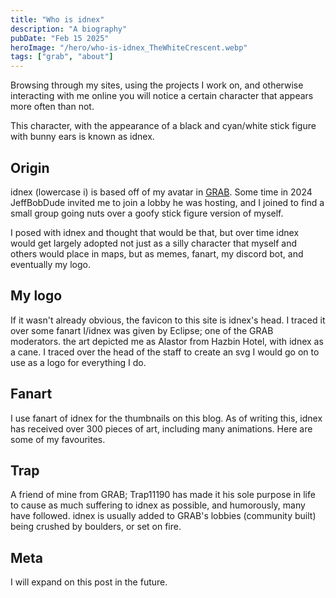```yaml
---
title: "Who is idnex"
description: "A biography"
pubDate: "Feb 15 2025"
heroImage: "/hero/who-is-idnex_TheWhiteCrescent.webp"
tags: ["grab", "about"]
---
```


Browsing through my sites, using the projects I work on, and otherwise interacting with me online you will notice a certain character that appears more often than not.

This character, with the appearance of a black and cyan/white stick figure with bunny ears is known as idnex.

## Origin

idnex (lowercase i) is based off of my avatar in [GRAB](https://grabvr.quest). Some time in 2024 JeffBobDude invited me to join a lobby he was hosting, and I joined to find a small group going nuts over a goofy stick figure version of myself.

I posed with idnex and thought that would be that, but over time idnex would get largely adopted not just as a silly character that myself and others would place in maps, but as memes, fanart, my discord bot, and eventually my logo.

## My logo

If it wasn't already obvious, the favicon to this site is idnex's head. I traced it over some fanart I/idnex was given by Eclipse; one of the GRAB moderators. the art depicted me as Alastor from Hazbin Hotel, with idnex as a cane. I traced over the head of the staff to create an svg I would go on to use as a logo for everything I do.

## Fanart

I use fanart of idnex for the thumbnails on this blog. As of writing this, idnex has received over 300 pieces of art, including many animations. Here are some of my favourites.


<ClickImage src="/hero/hello-world_GentVR.webp" />
<ClickImage src="/hero/who-is-idnex_TheWhiteCrescent.webp" />
<ClickImage src="/hero/femdexle_TheWhiteCrescent.webp" />

## Trap

A friend of mine from GRAB; Trap11190 has made it his sole purpose in life to cause as much suffering to idnex as possible, and humorously, many have followed. idnex is usually added to GRAB's lobbies (community built) being crushed by boulders, or set on fire.

## Meta

I will expand on this post in the future.

